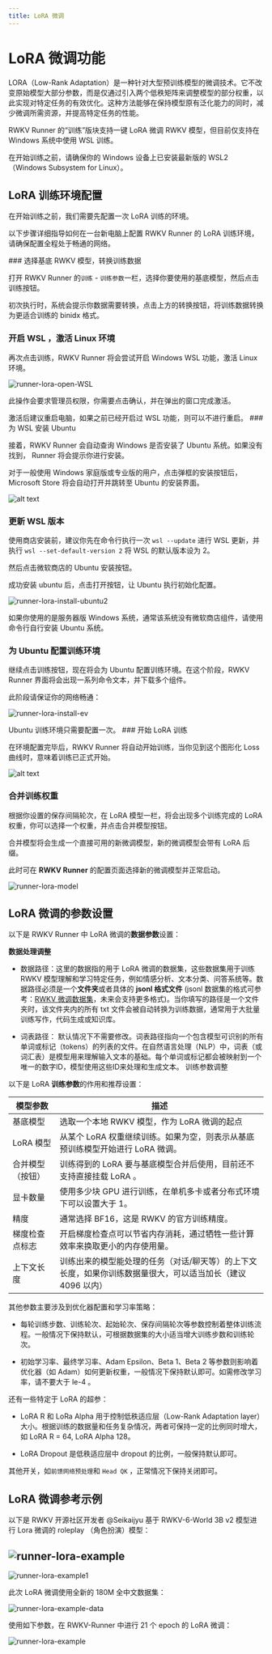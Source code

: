 ```yaml
---
title: LoRA 微调
---
```


# LoRA 微调功能

<CallOut type="info">
LORA（Low-Rank Adaptation）是一种针对大型预训练模型的微调技术。它不改变原始模型大部分参数，而是仅通过引入两个低秩矩阵来调整模型的部分权重，以此实现对特定任务的有效优化。这种方法能够在保持模型原有泛化能力的同时，减少微调所需资源，并提高特定任务的性能。
</CallOut>

RWKV Runner 的“训练”版块支持一键 LoRA 微调 RWKV 模型，但目前仅支持在 Windows 系统中使用 WSL 训练。

在开始训练之前，请确保你的 Windows 设备上已安装最新版的 WSL2（Windows Subsystem for Linux）。 

## LoRA 训练环境配置

在开始训练之前，我们需要先配置一次 LoRA 训练的环境。

以下步骤详细指导如何在一台新电脑上配置 RWKV Runner 的 LoRA 训练环境，请确保配置全程处于畅通的网络。

<Steps>
<Step>
###  选择基底 RWKV 模型，转换训练数据

打开 RWKV Runner 的`训练` - `训练参数`一栏，选择你要使用的基底模型，然后点击训练按钮。

初次执行时，系统会提示你数据需要转换，点击上方的转换按钮，将训练数据转换为更适合训练的 binidx 格式。
</Step>
<Step>
###  开启 WSL ，激活 Linux 环境

再次点击训练，RWKV Runner 将会尝试开启 Windows WSL 功能，激活 Linux 环境。

![runner-lora-open-WSL](./imgs/runner-lora-open-WSL.png)

此操作会要求管理员权限，你需要点击确认，并在弹出的窗口完成激活。

<CallOut type="info">
激活后建议重启电脑，如果之前已经开启过 WSL 功能，则可以不进行重启。
</CallOut>
</Step>
<Step>
### 为 WSL 安装 Ubuntu 

接着，RWKV Runner 会自动查询 Windows 是否安装了 Ubuntu 系统。如果没有找到， Runner 将会提示你进行安装。

对于一般使用 Windows 家庭版或专业版的用户，点击弹框的安装按钮后，Microsoft Store 将会自动打开并跳转至 Ubuntu 的安装界面。

![alt text](./imgs/runner-lora-install-ubuntu.png)
</Step>
<Step>
### 更新 WSL 版本
   
使用商店安装前，建议你先在命令行执行一次 `wsl --update` 进行 WSL 更新，并执行 `wsl --set-default-version 2` 将 WSL 的默认版本设为 2。

然后点击微软商店的 Ubuntu 安装按钮。

成功安装 ubuntu 后，点击打开按钮，让 Ubuntu 执行初始化配置。

![runner-lora-install-ubuntu2](./imgs/runner-lora-install-ubuntu2.jpg)

如果你使用的是服务器版 Windows 系统，通常该系统没有微软商店组件，请使用命令行自行安装 Ubuntu 系统。
</Step>
<Step>
### 为 Ubuntu 配置训练环境

继续点击训练按钮，现在将会为 Ubuntu 配置训练环境。在这个阶段，RWKV Runner 界面将会出现一系列命令文本，并下载多个组件。

此阶段请保证你的网络畅通：

![runner-lora-install-ev](./imgs/runner-lora-ev.webp)

<CallOut type="info">
Ubuntu 训练环境只需要配置一次。
</CallOut>
</Step>
<Step>
### 开始 LoRA 训练

在环境配置完毕后，RWKV Runner 将自动开始训练，当你见到这个图形化 Loss 曲线时，意味着训练已正式开始。

![alt text](./imgs/runner-lora-loss.jpg)
</Step>
<Step>
### 合并训练权重

根据你设置的保存间隔轮次，在 LoRA 模型一栏，将会出现多个训练完成的 LoRA 权重，你可以选择一个权重，并点击合并模型按钮。

合并模型将会生成一个直接可用的新微调模型，新的微调模型会带有 LoRA 后缀。

此时可在 **RWKV Runner** 的配置页面选择新的微调模型并正常启动。

![runner-lora-model](./imgs/runner-lora-model.webp)
</Step>
</Steps>

## LoRA 微调的参数设置

以下是 RWKV Runner 中 LoRA 微调的**数据参数**设置：

**数据处理调整**

- 数据路径：这里的数据指的用于 LoRA 微调的数据集，这些数据集用于训练 RWKV 模型理解和学习特定任务，例如情感分析、文本分类、问答系统等。数据路径必须是一个**文件夹**或者具体的 **jsonl 格式文件** (jsonl 数据集的格式可参考：[RWKV 微调数据集](../../advanced/Fine-Tune/FT-Dataset)，未来会支持更多格式)。当你填写的路径是一个文件夹时，该文件夹内的所有 txt 文件会被自动转换为训练数据，通常用于大批量训练写作，代码生成或知识库。

- 词表路径： 默认情况下不需要修改。词表路径指向一个包含模型可识别的所有单词或标记（tokens）的列表的文件。在自然语言处理（NLP）中，词表（或词汇表）是模型用来理解输入文本的基础。每个单词或标记都会被映射到一个唯一的数字ID，模型使用这些ID来处理和生成文本。
训练参数调整

以下是 LoRA **训练参数**的作用和推荐设置：

| 模型参数 | 描述 |
| --- | --- |
| 基底模型 | 选取一个本地 RWKV 模型，作为 LoRA 微调的起点 |
| LoRA 模型 | 从某个 LoRA 权重继续训练。如果为空，则表示从基底预训练模型开始进行 LoRA 微调。 |
| 合并模型（按钮） | 训练得到的 LoRA 要与基底模型合并后使用，目前还不支持直接挂载 LoRA 。 |
| 显卡数量 | 使用多少块 GPU 进行训练，在单机多卡或者分布式环境下可以设置大于 1。 |
| 精度 | 通常选择 BF16，这是 RWKV 的官方训练精度。 |
| 梯度检查点标志 | 开启梯度检查点可以节省内存消耗，通过牺牲一些计算效率来换取更小的内存使用量。 |
| 上下文长度 | 训练出来的模型能处理的任务（对话/聊天等）的上下文长度，如果你训练数据量很大，可以适当加长（建议 4096 以内） |

其他参数主要涉及到优化器配置和学习率策略：

- 每轮训练步数、训练轮次、起始轮次、保存间隔轮次等参数控制着整体训练流程。一般情况下保持默认，可根据数据集的大小适当增大训练步数和训练轮次。

- 初始学习率、最终学习率、Adam Epsilon、Beta 1、Beta 2 等参数则影响着优化器（如 Adam）如何更新权重，一般情况下保持默认即可。如需修改学习率，请不要大于 le-4 。

还有一些特定于 LoRA 的超参：

- LoRA R 和 LoRa Alpha 用于控制低秩适应层（Low-Rank Adaptation layer）大小。根据训练的数据量和任务复杂情况，两者可保持一定的比例同时增大，如 LoRA R = 64, LoRA Alpha 128。

- LoRA Dropout 是低秩适应层中 dropout 的比例，一般保持默认即可。

其他开关，如`前馈网络预处理`和 `Head QK` ，正常情况下保持关闭即可。

## LoRA 微调参考示例

以下是 RWKV 开源社区开发者 @Seikaijyu 基于 RWKV-6-World 3B v2 模型进行 Lora 微调的 roleplay （角色扮演）模型：

![runner-lora-example](./imgs/runner-lora-example.png)
---
![runner-lora-example1](./imgs/runner-lora-example1.png)

此次 LoRA 微调使用全新的 180M 全中文数据集：

![runner-lora-example-data](./imgs/runner-lora-example-data.png)

使用如下参数，在 RWKV-Runner 中进行 21 个 epoch 的 LoRA 微调：

![runner-lora-example](./imgs/runner-lora-example-parameters.png)
